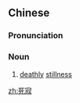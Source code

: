 ==Chinese==
{{zh-forms}}

===Pronunciation===
{{zh-pron
|m=sǐ寂
|cat=n
}}

===Noun===
{{zh-noun}}

# [[deathly]] [[stillness]]

[[zh:死寂]]